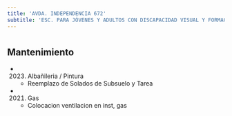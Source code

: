 ```yaml
---
title: 'AVDA. INDEPENDENCIA 672'
subtitle: 'ESC. PARA JÓVENES Y ADULTOS CON DISCAPACIDAD VISUAL Y FORMACIÓN INTEGRAL N° 37 FRANCISCO GATTI'
---
```


#


## Mantenimiento

*  (2023) Albañileria / Pintura 
    + Reemplazo de Solados de Subsuelo y Tarea

*  (2021) Gas 
    + Colocacion ventilacion en inst, gas



